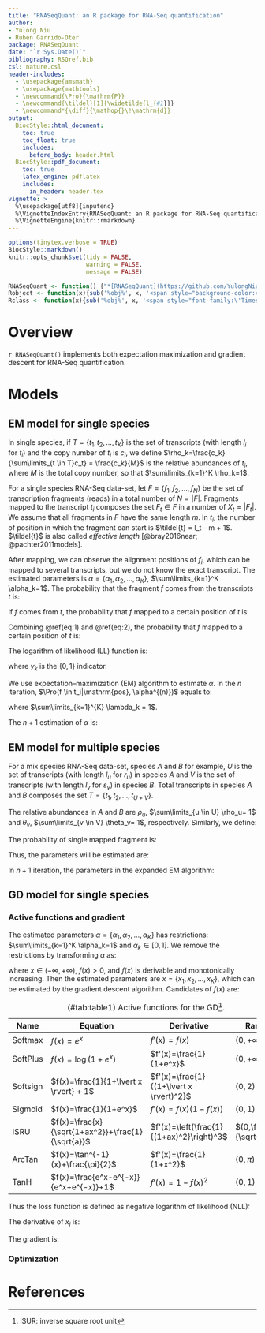 ```yaml
---
title: "RNASeqQuant: an R package for RNA-Seq quantification"
author: 
- Yulong Niu
- Ruben Garrido-Oter
package: RNASeqQuant
date: "`r Sys.Date()`"
bibliography: RSQref.bib
csl: nature.csl
header-includes:
  - \usepackage{amsmath}
  - \usepackage{mathtools}
  - \newcommand{\Pro}{\mathrm{P}}
  - \newcommand{\tildel}[1]{\widetilde{l_{#1}}}
  - \newcommand*{\diff}{\mathop{}\!\mathrm{d}}
output:
  BiocStyle::html_document:
    toc: true
    toc_float: true
    includes:
      before_body: header.html
  BiocStyle::pdf_document:
    toc: true
    latex_engine: pdflatex
    includes:
      in_header: header.tex
vignette: >
  %\usepackage[utf8]{inputenc}
  %\VignetteIndexEntry{RNASeqQuant: an R package for RNA-Seq quantification}
  %\VignetteEngine{knitr::rmarkdown}
---
```


```r
options(tinytex.verbose = TRUE)
BiocStyle::markdown()
knitr::opts_chunk$set(tidy = FALSE,
                      warning = FALSE,
                      message = FALSE)
```

``` r
RNASeqQuant <- function() {"*[RNASeqQuant](https://github.com/YulongNiu/RNASeqQuant)*"}
Robject <- function(x){sub('%obj%', x, '<span style="background-color:#F0F0F0;color:#404040;font-family:\'Lucida Console\', monospace">%obj%</span>')}
Rclass <- function(x){sub('%obj%', x, '<span style="font-family:\'Times New Roman\', Times, serif;font-style: italic">%obj%</span>')}
```

# Overview

`r RNASeqQuant()` implements both expectation maximization and gradient descent for RNA-Seq quantification.

# Models

## EM model for single species

In single species, if $T=\{t_1, t_2, \dots, t_K\}$ is the set of transcripts (with length $l_i$ for $t_i$) and the copy number of $t_i$ is $c_i$, we define $\rho_k=\frac{c_k}{\sum\limits_{t \in T}c_t} = \frac{c_k}{M}$ is the relative abundances of $t_i$, where $M$ is the total copy number, so that $\sum\limits_{k=1}^K \rho_k=1$.

For a single species RNA-Seq data-set, let $F=\{f_1, f_2, \dots, f_N\}$ be the set of transcription fragments (reads) in a total number of $N=|F|$. Fragments mapped to the transcript $t_i$ composes the set $F_t \in F$ in a number of $X_t=|F_t|$. We assume that all fragments in $F$ have the same length $m$. In $t_i$, the number of position in which the fragment can start is $\tildel{t} = l_t - m + 1$. $\tildel{t}$ is also called *effective length* [@bray2016near; @pachter2011models].

After mapping, we can observe the alignment positions of $f_i$, which can be mapped to several transcripts, but we do not know the exact transcript. The estimated parameters is $\alpha=\{\alpha_1, \alpha_2, \dots, \alpha_K\}$, $\sum\limits_{k=1}^K \alpha_k=1$. The probability that the fragment $f$ comes from the transcripts $t$ is:

\begin{equation}
\begin{split}
\Pro(f \in t) &= \frac{\rho_t M \tildel{t}}{\sum\limits_{k=1}^{K} \rho_k M \tildel{k}} \\
&= \frac{\rho_t \tildel{t}}{\sum\limits_{k=1}^{K} \rho_k \tildel{k}} \\
&= \alpha_t
\end{split}
(\#eq:1)
\end{equation}

If $f$ comes from $t$, the probability that $f$ mapped to a certain position of $t$ is:

\begin{equation}
\begin{split}
\Pro(\mathrm{pos}|f \in t) = \frac{1}{\tildel{t}}
\end{split}
(\#eq:2)
\end{equation}

Combining \@ref(eq:1) and \@ref(eq:2), the probability that $f$ mapped to a certain position of $t$ is:

\begin{equation}
\begin{split}
\Pro(f \in t, \mathrm{pos}) = \frac{\alpha_t}{\tildel{t}}
\end{split}
(\#eq:3)
\end{equation}

The logarithm of likelihood (LL) function is:

\begin{equation}
\begin{split}
LL &= \sum\limits_{f \in F} \log \left(\Pro(\mathrm{pos}|\alpha)\ \right) \\
&= \sum\limits_{f \in F} \log \left( \sum_{k=1}^{K} \Pro(\mathrm{pos}, f \in t_k|\alpha) \right) \\
&= \sum\limits_{f \in F} \log \left( \sum_{k = 1}^{K} y_k \frac{\alpha_k}{\tildel{k}} \right) \\
\end{split}
(\#eq:4)
\end{equation}

where $y_k$ is the $\{0, 1\}$ indicator.

We use expectation–maximization (EM) algorithm to estimate $\alpha$. In the $n$ iteration, $\Pro(f \in t_i|\mathrm{pos}, \alpha^{(n)})$ equals to:

\begin{equation}
\begin{split}
\Pro(f \in t_k|\mathrm{pos}, \alpha^{(n)}) &= \frac{\Pro(f \in t_k, \mathrm{pos}|\alpha^{(n)})}{\sum\limits_{k=1}^{K} \Pro(f \in t_k, \mathrm{pos}|\alpha^{(n)})} \\
&= \frac{\alpha_k^{(n)} \frac{y_k}{\tildel{k}}}{\sum\limits_{k=1}^{K} \alpha_k^{(n)} \frac{y_k}{\tildel{k}}} \\
&= \lambda_k^{(n)}
\end{split}
(\#eq:5)
\end{equation}

where $\sum\limits_{k=1}^{K} \lambda_k = 1$.

\begin{equation}
\begin{split}
\alpha^{(n+1)} &= \argmax_\alpha \left( 
\sum_{f \in F} \sum_{k=1}^{K} \Pro(f \in t_k|\mathrm{pos}, \alpha^{(n)})  \log \left( \Pro(f \in t_1, \mathrm{pos}|\alpha^{(n)}) \right) 
\right) \\
&= \argmax_\alpha \left( 
\sum_{f \in F} \sum_{k=1}^{K} \lambda_k^{(n)} \log\left(
\alpha_k^{(n)} \frac{y_k}{\tildel{k}}
\right)
\right) \\
&= \argmax_\alpha \left(
\sum_{f \in F} \sum_{k=1}^{K}  \lambda_k^{(n)} \log\left(
\alpha_k^{(n)}
\right)
\right)
\end{split}
(\#eq:6)
\end{equation}

The $n+1$ estimation of $\alpha$ is:

\begin{equation*}
\begin{split}
\alpha_k^{(n+1)} &= \frac{\sum\limits_{f \in F} \lambda_k^{(n)}}{\sum\limits_{i=1}^{K} \sum\limits_{f \in F} \lambda_i^{(n)}} \\
&= \frac{\sum\limits_{f \in F} \lambda_k^{(n)}}{N}
,\ k=1, 2, \dots, K
\end{split}
\end{equation*}

## EM model for multiple species

For a mix species RNA-Seq data-set, species $A$ and $B$ for example, $U$ is the set of transcripts (with length $l_u$ for $r_u$) in species $A$ and $V$ is the set of transcripts (with length $l_v$ for $s_v$) in species $B$. Total transcripts in species $A$ and $B$ composes the set $T=\{t_1, t_2, \dots, t_{U+V}\}$. 

The relative abundances in $A$ and $B$ are $\rho_u$, $\sum\limits_{u \in U} \rho_u= 1$ and $\theta_v$, $\sum\limits_{v \in V} \theta_v= 1$, respectively. Similarly, we define:

\begin{equation}
\begin{split}
\Pro(f \in r_u) = \frac{\rho_u \tildel{u}}{\sum\limits_{u \in U} \rho_u \tildel{u}} = \alpha_u \\
\Pro(\mathrm{pos}, f \in r_u) = \frac{\alpha_u}{\tildel{u}}
\end{split}
(\#eq:7)
\end{equation}

\begin{equation}
\begin{split}
\Pro(f \in s_v) = \frac{\theta_v \tildel{v}}{\sum\limits_{v \in V} \theta_v \tildel{v}} = \beta_v \\
\Pro(\mathrm{pos}, f \in s_v) = \frac{\beta_v}{\tildel{v}}
\end{split}
(\#eq:8)
\end{equation}

The probability of single mapped fragment is:

\begin{equation}
\begin{split}
\Pro(\mathrm{pos}|\eta)  &= \Pro(\mathrm{pos}, f \in A|\eta) + \Pro(\mathrm{pos}, f \in B|\eta)\\
&= \Pro(\mathrm{pos} | f \in A, \eta) \Pro(f \in A) + \Pro(\mathrm{pos} | f \in B, \eta) \Pro(f \in B) \\
&= \sum_{u \in U} \Pro(f \in t_u, \mathrm{pos} | f \in A, \eta) \Pro(f \in A) + \sum_{v \in V} \Pro(f \in t_v, \mathrm{pos} | f \in B, \eta) \Pro(f \in B) \\
&= \sum_{u \in U} m_u \frac{\alpha_u}{\tildel{u}} \Pro(f \in A) + \sum_{v \in V} m_v \frac{\beta_v}{\tildel{v}} \Pro(f \in B) 
\end{split}
(\#eq:9)
\end{equation}

Thus, the parameters will be estimated are:

\begin{equation*}
\begin{split}
\eta=\{\alpha_1, \dots, \alpha_u, \beta_1, \dots, \beta_v,  \Pro(f \in A),  \Pro(f \in B)\}
\end{split}
\end{equation*}

In $n+1$ iteration, the parameters in the expanded EM algorithm:

\begin{equation}
\begin{split}
\lambda_i^{(n+1)} &= \frac{\alpha_i^{(n)} \frac{m_i}{\tildel{i}} \Pro(f \in A)}{\sum\limits_{i=1}^{U}\alpha_i^{(n)} \frac{m_i}{\tildel{i}} \Pro(f \in A) + \sum\limits_{j=U+1}^{U+V}\beta_j^{(n)} \frac{m_j}{\tildel{j}} \Pro(f \in B)}\\
\lambda_j^{(n+1)} &= \frac{\beta_j^{(n)} \frac{m_j}{\tildel{j}} \Pro(f \in A)}{\sum\limits_{i=1}^{U}\alpha_i^{(n)} \frac{m_i}{\tildel{i}} \Pro(f \in A) + \sum\limits_{j=U+1}^{U+V}\beta_j^{(n)} \frac{m_j}{\tildel{j}} \Pro(f \in B)}\\
\alpha_i^{(n+1)} &= \frac{\sum\limits_{f \in F} \lambda_i^{(n+1)}}{\sum\limits_{f \in F} \sum\limits_{i=1}^{U} \lambda_i^{(n+1)}} \\
\beta_j^{(n+1)} &= \frac{\sum\limits_{f \in F} \lambda_j^{(n+1)}}{\sum\limits_{f \in F} \sum\limits_{j=U+1}^{U+V} \lambda_j^{(n+1)}} \\
\Pro(f \in A)^{(n+1)} &= \frac{\sum\limits_{f \in F} \sum\limits_{i=1}^{U} \lambda_i^{(n+1)}}{\sum\limits_{f \in F} \sum\limits_{i=1}^{U} \lambda_i^{(n+1)} + \sum\limits_{f \in F} \sum\limits_{j=U+1}^{U+V} \lambda_j^{(n+1)}} = \frac{\sum\limits_{f \in F} \sum\limits_{i=1}^{U} \lambda_i^{(n+1)}}{N}\\
\Pro(f \in B)^{(n+1)} &= \frac{\sum\limits_{f \in F} \sum\limits_{j=U+1}^{U+V} \lambda_j^{(n+1)}}{\sum\limits_{f \in F} \sum\limits_{i=1}^{U} \lambda_i^{(n+1)} + \sum\limits_{f \in F} \sum\limits_{j=U+1}^{U+V} \lambda_j^{(n+1)}} = \frac{\sum\limits_{f \in F} \sum\limits_{j=U+1}^{U+V} \lambda_j^{(n+1)}}{N} 
\end{split}
(\#eq:10)
\end{equation}

## GD model for single species

### Active functions and gradient

The estimated parameters $\alpha=\{\alpha_1, \alpha_2, \dots, \alpha_K\}$ has restrictions: $\sum\limits_{k=1}^K \alpha_k=1$ and $\alpha_k \in [0, 1]$. We remove the restrictions by transforming $\alpha$ as:

\begin{equation*}
\begin{split}
\alpha_t &= \frac{f(x_t)}{\sum\limits_{k=1}^{K} f(x_k)} = \frac{f(x_t)}{Z} \\
\end{split}
\end{equation*}

where $x \in (-\infty, +\infty)$, $f(x) > 0$, and $f(x)$ is derivable and monotonically increasing. Then the estimated parameters are $x=\{x_1, x_2, \dots, x_K\}$, which can be estimated by the gradient descent algorithm. Candidates of $f(x)$ are:

| Name     | Equation                                          | Derivative                                | Range                    |
|----------|---------------------------------------------------|-------------------------------------------|--------------------------|
| Softmax  | $f(x)=e^x$                                        | $f'(x)=f(x)$                              | $(0,+\infty)$            |
| SoftPlus | $f(x)=\log(1+e^x)$                                | $f'(x)=\frac{1}{1+e^x}$                   | $(0,+\infty)$            |
| Softsign | $f(x)=\frac{1}{1+\lvert x \rvert} + 1$            | $f'(x)=\frac{1}{(1+\lvert x \rvert)^2}$   | $(0,2)$                  |
| Sigmoid  | $f(x)=\frac{1}{1+e^x}$                            | $f'(x)=f(x)(1-f(x))$                      | $(0,1)$                  |
| ISRU     | $f(x)=\frac{x}{\sqrt{1+ax^2}}+\frac{1}{\sqrt{a}}$ | $f'(x)=\left(\frac{1}{(1+ax)^2}\right)^3$ | $(0,\frac{2}{\sqrt{a}})$ |
| ArcTan   | $f(x)=\tan^{-1}(x)+\frac{\pi}{2}$                 | $f'(x)=\frac{1}{1+x^2}$                   | $(0,\pi)$                |
| TanH     | $f(x)=\frac{e^x-e^{-x}}{e^x+e^{-x}}+1$            | $f'(x)=1-f(x)^2$                          | $(0,1)$                  |

: (\#tab:table1) Active functions for the GD[^1].

[^1]: ISUR: inverse square root unit

Thus the loss function is defined as negative logarithm of likelihood (NLL):

\begin{equation}
\begin{split}
loss(x) = NLL &= -\sum\limits_{f \in F} \log \left( \sum_{k = 1}^{K} y_k \frac{\alpha_k}{\tildel{k}} \right) \\
&=  -\sum\limits_{f \in F} \log \left( \sum_{k = 1}^{K} \frac{f(x_k)}{Z} \frac{y_k}{\tildel{k}} \right) \\
&=  -\sum\limits_{f \in F} \log \left( \sum_{k = 1}^{K} f(x_k) \frac{y_k}{\tildel{k}} - \log Z \right)
\end{split}
(\#eq:11)
\end{equation}

The derivative of $x_i$ is:

\begin{equation}
\begin{split}
\frac{\diff loss(x)}{\diff x_i} &= -\sum\limits_{f \in F} \left( 
   \frac{f'(x_i) \frac{y_i}{\tildel{i}}}{\sum_{k = 1}^{K} f(x_k) \frac{y_k}{\tildel{k}}} - \frac{f'(x_i)}{Z}
   \right)
\end{split}
(\#eq:12)
\end{equation}

The gradient is:

\begin{equation}
\begin{split}
g &= \left( \frac{\diff loss(x)}{\diff x_1}, \frac{\diff loss(x)}{\diff x_2}, \dots, \frac{\diff loss(x)}{\diff x_k}  \right)
\end{split}
(\#eq:13)
\end{equation}

### Optimization

# References
